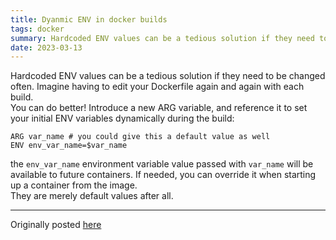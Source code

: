 ```yaml
---
title: Dyanmic ENV in docker builds
tags: docker
summary: Hardcoded ENV values can be a tedious solution if they need to be changed often
date: 2023-03-13
---
```


Hardcoded ENV values can be a tedious solution if they need to be changed often. Imagine having to edit your Dockerfile again and again with each build.
<br />
You can do better! Introduce a new ARG variable, and reference it to set your initial ENV variables dynamically during the build:

```docker
ARG var_name # you could give this a default value as well
ENV env_var_name=$var_name
```

the `env_var_name` environment variable value passed with `var_name` will be available to future containers. If needed, you can override it when starting up a container from the image. 
<br />
They are merely default values after all.

---

Originally posted [here][source]

[source]: https://vsupalov.com/docker-build-pass-environment-variables/
